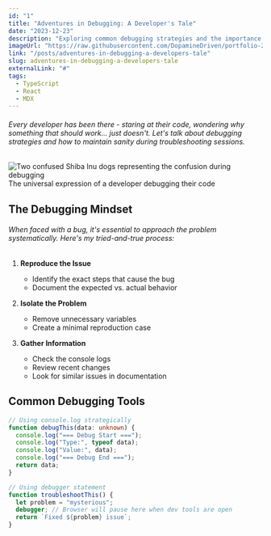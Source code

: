 ```yaml
---
id: "1"
title: "Adventures in Debugging: A Developer's Tale"
date: "2023-12-23"
description: "Exploring common debugging strategies and the importance of systematic problem-solving in software development."
imageUrl: "https://raw.githubusercontent.com/DopamineDriven/portfolio-2025/master/apps/web/public/ai/port-21.png"
link: "/posts/adventures-in-debugging-a-developers-tale"
slug: adventures-in-debugging-a-developers-tale
externalLink: "#"
tags:
  - TypeScript
  - React
  - MDX
---
```


###### Every developer has been there - staring at their code, wondering why something that should work... just doesn't. Let's talk about debugging strategies and how to maintain sanity during troubleshooting sessions.

<div className="my-8">
  <img
    src="/doge-troubleshoot.jpg"
    alt="Two confused Shiba Inu dogs representing the confusion during debugging"
    width={600}
    height={400}
    className="rounded-lg shadow-lg"
  />
  <aside className="mt-2 text-center text-sm text-gray-600 italic">
    The universal expression of a developer debugging their code
  </aside>
</div>

## The Debugging Mindset

###### When faced with a bug, it's essential to approach the problem systematically. Here's my tried-and-true process:

1. **Reproduce the Issue**

   - Identify the exact steps that cause the bug
   - Document the expected vs. actual behavior

2. **Isolate the Problem**

   - Remove unnecessary variables
   - Create a minimal reproduction case

3. **Gather Information**
   - Check the console logs
   - Review recent changes
   - Look for similar issues in documentation

## Common Debugging Tools

```ts
// Using console.log strategically
function debugThis(data: unknown) {
  console.log("=== Debug Start ===");
  console.log("Type:", typeof data);
  console.log("Value:", data);
  console.log("=== Debug End ===");
  return data;
}

// Using debugger statement
function troubleshootThis() {
  let problem = "mysterious";
  debugger; // Browser will pause here when dev tools are open
  return `Fixed ${problem} issue`;
}
```

